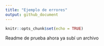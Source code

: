 ```yaml
---
title: "Ejemplo de errores"
output: github_document
---
```


```r
knitr::opts_chunk$set(echo = TRUE)
```

Readme de prueba ahora ya subí un archivo